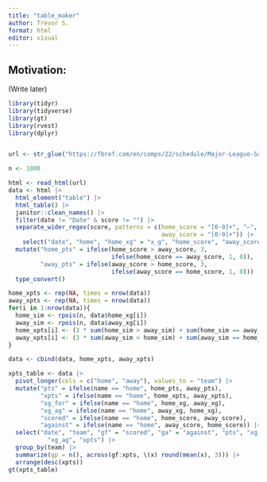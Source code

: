 ```yaml
---
title: "table_maker"
author: Trevor S.
format: html
editor: visual
---
```


## Motivation: 

(Write later)

```r
library(tidyr)
library(tidyverse)
library(gt)
library(rvest)
library(dplyr)


url <- str_glue("https://fbref.com/en/comps/22/schedule/Major-League-Soccer-Scores-and-Fixtures")

n <- 1000

html <- read_html(url)
data <- html |> 
  html_element("table") |> 
  html_table() |> 
  janitor::clean_names() |> 
  filter(date != "Date" & score != "") |> 
  separate_wider_regex(score, patterns = c(home_score = "[0-9]+", "–", 
                                           away_score = "[0-9]+")) |>
    select("date", "home", "home_xg" = "x_g", "home_score", "away_score", "away_xg" = "x_g_2", "away") |> 
  mutate("home_pts" = ifelse(home_score > away_score, 3, 
                             ifelse(home_score == away_score, 1, 0)), 
         "away_pts" = ifelse(away_score > home_score, 3, 
                             ifelse(away_score == home_score, 1, 0))) |>
  type_convert()

home_xpts <- rep(NA, times = nrow(data))
away_xpts <- rep(NA, times = nrow(data))
for(i in 1:nrow(data)){
  home_sim <- rpois(n, data$home_xg[i])
  away_sim <- rpois(n, data$away_xg[i])
  home_xpts[i] <- (3 * sum(home_sim > away_sim) + sum(home_sim == away_sim))/n
  away_xpts[i] <- (3 * sum(away_sim > home_sim) + sum(away_sim == home_sim))/n
}

data <- cbind(data, home_xpts, away_xpts)

xpts_table <- data |>
  pivot_longer(cols = c("home", "away"), values_to = "team") |> 
  mutate("pts" = ifelse(name == "home", home_pts, away_pts),
         "xpts" = ifelse(name == "home", home_xpts, away_xpts), 
         "xg_for" = ifelse(name == "home", home_xg, away_xg), 
         "xg_ag" = ifelse(name == "home", away_xg, home_xg), 
         "scored" = ifelse(name == "home", home_score, away_score), 
         "against" = ifelse(name == "home", away_score, home_score)) |>
  select("date", "team", "gf" = "scored", "ga" = "against", "pts", "xg_for", 
           "xg_ag", "xpts") |> 
  group_by(team) |> 
  summarize(gp = n(), across(gf:xpts, \(x) round(mean(x), 3))) |> 
  arrange(desc(xpts))
gt(xpts_table)
```
